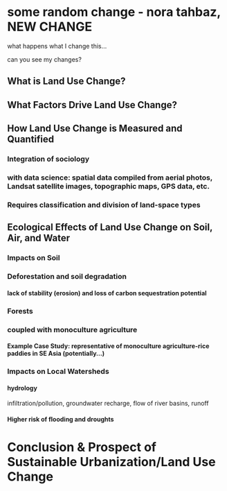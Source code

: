 
# some random change - nora tahbaz, NEW CHANGE


what happens what I change this...

can you see my changes?


## What is Land Use Change?

## What Factors Drive Land Use Change?

## How Land Use Change is Measured and Quantified

### Integration of sociology

### with data science: spatial data compiled from aerial photos, Landsat satellite images, topographic maps, GPS data, etc.

### Requires classification and division of land-space types

## Ecological Effects of Land Use Change on Soil, Air, and Water

### Impacts on Soil

### Deforestation and soil degradation

#### lack of stability (erosion) and loss of carbon sequestration potential

### Forests


### coupled with monoculture agriculture

#### Example Case Study: representative of monoculture agriculture-rice paddies in SE Asia (potentially…)


### Impacts on Local Watersheds

#### hydrology 

infiltration/pollution, groundwater recharge, flow of river basins, runoff

#### Higher risk of flooding and droughts

# Conclusion & Prospect of Sustainable Urbanization/Land Use Change
